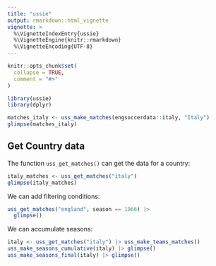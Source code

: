 ```yaml
---
title: "ussie"
output: rmarkdown::html_vignette
vignette: >
  %\VignetteIndexEntry{ussie}
  %\VignetteEngine{knitr::rmarkdown}
  %\VignetteEncoding{UTF-8}
---
```


```r
knitr::opts_chunk$set(
  collapse = TRUE,
  comment = "#>"
)
```

```r
library(ussie)
library(dplyr)
```

```r
matches_italy <- uss_make_matches(engsoccerdata::italy, "Italy")
glimpse(matches_italy)
```

## Get Country data
The function `uss_get_matches()` can get the data for a country:
```r
italy_matches <- uss_get_matches("italy")
glimpse(italy_matches)
```

We can add filtering conditions:

```r
uss_get_matches("england", season == 1966) |> 
  glimpse()
```


We can accumulate seasons:
```r
italy <- uss_get_matches("italy") |> uss_make_teams_matches()
uss_make_seasons_cumulative(italy) |> glimpse()
uss_make_seasons_final(italy) |> glimpse()
```


















